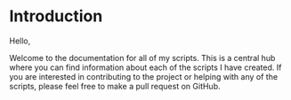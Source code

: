 # Introduction

Hello,

Welcome to the documentation for all of my scripts. This is a central hub where you can find information about each of the scripts I have created. If you are interested in contributing to the project or helping with any of the scripts, please feel free to make a pull request on GitHub.
